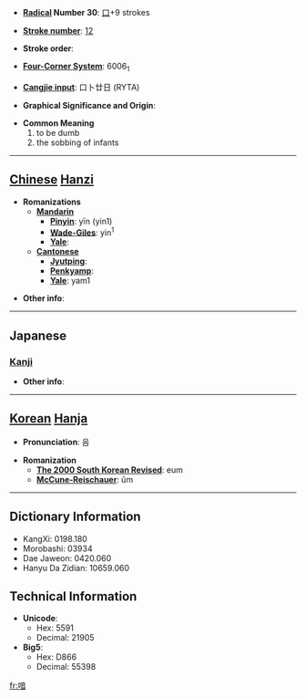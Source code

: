 * '''[[Wiktionary:Chinese radical index| Radical]] Number 30''': [[Wiktionary:Chinese radical index 口|口]]+9 strokes

* '''[[Wiktionary:Chinese total strokes index|Stroke number]]''': [[Wiktionary:Chinese total strokes index 12|12]]

* '''Stroke order''': 

* '''[[Wiktionary:Chinese four corner index|Four-Corner System]]''': 6006<sub>1</sub>

* '''[[Wiktionary:Chinese Cangjie index|Cangjie input]]''': 口卜廿日 (RYTA)

* '''Graphical Significance and Origin''': 

* '''Common Meaning'''
*#to be dumb
*# the sobbing of infants


----

== [[Chinese]] [[Hanzi]] ==

* '''Romanizations'''
** '''[[Mandarin]]'''
*** '''[[Pinyin]]''': yīn (yin1)
*** '''[[Wade-Giles]]''': yin<sup>1</sup>
*** '''[[Yale]]''': 
** '''[[Cantonese]]'''
*** '''[[Jyutping]]''':
*** '''[[Penkyamp]]''': 
*** '''[[Yale]]''': yam1

* '''Other info''': 

----

==Japanese==
===[[Kanji]]===
{{kanji|on readings=[[いん]] (in), [[おん]] (on), [[あん]] (an)|kun readings=[[おし]] (oshi), [[さけぶ]] (sakebu), [[あつるさま]] (atsurusama)}}

* '''Other info''':  

----

== [[Korean]] [[Hanja]] ==

* '''Pronunciation''': 음

* '''Romanization'''
** '''[[The 2000 South Korean Revised Romanization|The 2000 South Korean Revised]]''': eum
** '''[[McCune-Reischauer]]''': ŭm

----

== Dictionary Information ==

* KangXi: 0198.180
* Morobashi: 03934
* Dae Jaweon: 0420.060
* Hanyu Da Zidian: 10659.060

== Technical Information ==

* '''Unicode''':
** Hex: 5591
** Decimal: 21905
* '''Big5''':
** Hex: D866
** Decimal: 55398

[[fr:喑]]